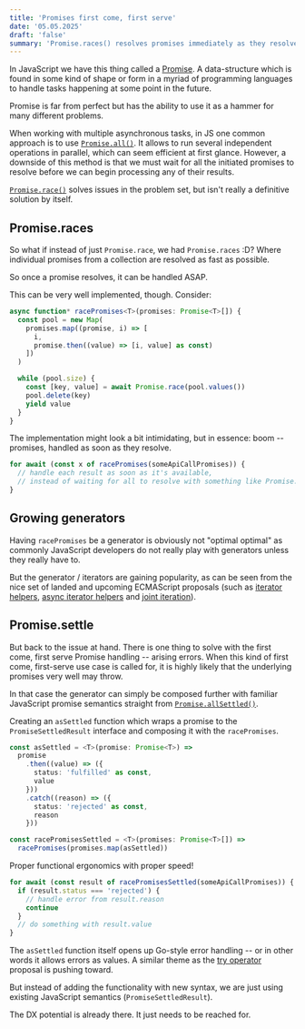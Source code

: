 ```yaml
---
title: 'Promises first come, first serve'
date: '05.05.2025'
draft: 'false'
summary: 'Promise.races() resolves promises immediately as they resolve, without waiting for all to complete - and other nonsense.'
---
```


In JavaScript we have this thing called a [Promise](https://developer.mozilla.org/en-US/docs/Web/JavaScript/Reference/Global_Objects/Promise). A data-structure which is found in some kind of shape or form in a myriad of programming languages to handle tasks happening at some point in the future.

Promise is far from perfect but has the ability to use it as a hammer for many different problems.

When working with multiple asynchronous tasks, in JS one common approach is to use [`Promise.all()`](https://developer.mozilla.org/en-US/docs/Web/JavaScript/Reference/Global_Objects/Promise/all). It allows to run several independent operations in parallel, which can seem efficient at first glance. However, a downside of this method is that we must wait for all the initiated promises to resolve before we can begin processing any of their results.

[`Promise.race()`](https://developer.mozilla.org/en-US/docs/Web/JavaScript/Reference/Global_Objects/Promise/race) solves issues in the problem set, but isn't really a definitive solution by itself.

## Promise.races

So what if instead of just `Promise.race`, we had `Promise.races` :D? Where individual promises from a collection are resolved as fast as possible.

So once a promise resolves, it can be handled ASAP.

This can be very well implemented, though. Consider:

```ts
async function* racePromises<T>(promises: Promise<T>[]) {
  const pool = new Map(
    promises.map((promise, i) => [
      i,
      promise.then((value) => [i, value] as const)
    ])
  )

  while (pool.size) {
    const [key, value] = await Promise.race(pool.values())
    pool.delete(key)
    yield value
  }
}
```

The implementation might look a bit intimidating, but in essence: boom -- promises, handled as soon as they resolve.

```ts
for await (const x of racePromises(someApiCallPromises)) {
  // handle each result as soon as it's available,
  // instead of waiting for all to resolve with something like Promise.all(someApiCallPromises)
}
```

## Growing generators

Having `racePromises` be a generator is obviously not "optimal optimal" as commonly JavaScript developers do not really play with generators unless they really have to.

But the generator / iterators are gaining popularity, as can be seen from the nice set of landed and upcoming ECMAScript proposals (such as [iterator helpers](https://github.com/tc39/proposal-iterator-helpers), [async iterator helpers](https://github.com/tc39/proposal-async-iterator-helpers) and [joint iteration](https://github.com/tc39/proposal-joint-iteration)).

## Promise.settle

But back to the issue at hand. There is one thing to solve with the first come, first serve Promise handling -- arising errors. When this kind of first come, first-serve use case is called for, it is highly likely that the underlying promises very well may throw.

In that case the generator can simply be composed further with familiar JavaScript promise semantics straight from [`Promise.allSettled()`](https://developer.mozilla.org/en-US/docs/Web/JavaScript/Reference/Global_Objects/Promise/allSettled).

Creating an `asSettled` function which wraps a promise to the `PromiseSettledResult` interface and composing it with the `racePromises`.

```ts
const asSettled = <T>(promise: Promise<T>) =>
  promise
    .then((value) => ({
      status: 'fulfilled' as const,
      value
    }))
    .catch((reason) => ({
      status: 'rejected' as const,
      reason
    }))

const racePromisesSettled = <T>(promises: Promise<T>[]) =>
  racePromises(promises.map(asSettled))
```

Proper functional ergonomics with proper speed!

```ts
for await (const result of racePromisesSettled(someApiCallPromises)) {
  if (result.status === 'rejected') {
    // handle error from result.reason
    continue
  }
  // do something with result.value
}
```

The `asSettled` function itself opens up Go-style error handling -- or in other words it allows errors as values. A similar theme as the [try operator](https://github.com/arthurfiorette/proposal-try-operator) proposal is pushing toward.

But instead of adding the functionality with new syntax, we are just using existing JavaScript semantics (`PromiseSettledResult`).

The DX potential is already there. It just needs to be reached for.
